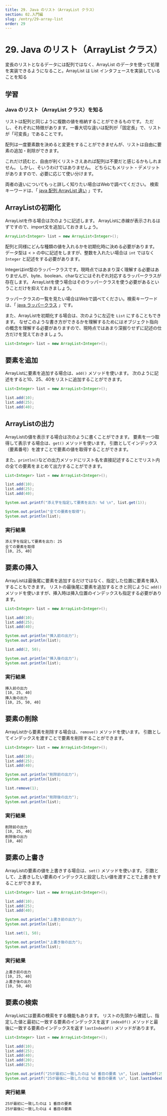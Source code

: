 ```yaml
---
title: 29. Java のリスト（ArrayList クラス）
section: 02.入門編
slug: /entry/29-array-list
order: 29
---
```


# 29. Java のリスト（ArrayList クラス）

<p class="goal">
  変長のリストとなるデータには配列ではなく、ArrayList
  のデータを使って処理を実装できるようになること。ArrayList は List
  インタフェースを実装していることを知る
</p>

## 学習

### Java のリスト（ArrayList クラス）を知る

リストは配列と同じように複数の値を格納することができるものです。
ただし、それぞれに特徴があります。一番大切な違いは配列が「固定長」で、リストが「可変長」であることです。

配列は一度要素数を決めると変更をすることができませんが、リストは自由に要素の追加・削除ができます。

これだけ読むと、自由が利くリストさえあれば配列は不要だと感じるかもしれません。
しかし、そいうわけではありません。
どちらにもメリット・デメリットがありますので、必要に応じて使い分けます。

両者の違いについてもっと詳しく知りたい場合はWebで調べてください。
検索キーワードは、「 [java 配列 ArrayList 違い](https://www.google.com/search?q=java+配列+ArrayList+違い) 」です。

## ArrayListの初期化

ArrayListを作る場合は次のように記述します。
ArrayListに赤線が表示されるはずですので、import文を追加しておきましょう。

```java
ArrayList<Integer> list = new ArrayList<Integer>();
```

配列と同様にどんな種類の値を入れるかを初期化時に決める必要があります。
データ型は < > の中に記述をしますが、整数を入れたい場合は `int` ではなく `Integer` と記述をする必要があります。

Integerはint型のラッパークラスです。現時点ではあまり深く理解する必要はありませんが、byte、boolean、charなどにはそれぞれ対応するラッパークラスが存在します。
ArrayListを使う場合はそのラッパークラスを使う必要があるということだけを抑えておきましょう。

ラッパークラスの一覧を見たい場合はWebで調べてください。検索キーワードは、「 [java ラッパークラス](https://www.google.com/search?q=java+ラッパークラス) 」です。

また、ArrayListを初期化する場合は、次のように左辺を `List` にすることもできます。
なぜこのような書き方ができるかを理解するためにはオブジェクト指向の概念を理解する必要がありますので、現時点ではあまり深掘りせずに記述の仕方だけを覚えておきましょう。

```java
List<Integer> list = new ArrayList<Integer>();
```

## 要素を追加

ArrayListに要素を追加する場合は、`add()` メソッドを使います。
次のように記述をすると10、25、40をリストに追加することができます。

```java
List<Integer> list = new ArrayList<Integer>();

list.add(10);
list.add(25);
list.add(40);
```

## ArrayListの出力

ArrayListの値を表示する場合は次のように書くことができます。
要素を一つ取得して表示する場合は、`get()` メソッドを使います。
引数としてインデックス（要素番号）を渡すことで要素の値を取得することができます。

また、`println()`などの出力メソッドにリスト名を直接記述することでリスト内の全ての要素をまとめて出力することができます。

```java
List<Integer> list = new ArrayList<Integer>();

list.add(10);
list.add(25);
list.add(40);

System.out.printf("添え字を指定して要素を出力: %d \n", list.get(1));

System.out.println("全ての要素を取得");
System.out.println(list);
```

### 実行結果

```
添え字を指定して要素を出力: 25 
全ての要素を取得
[10, 25, 40]
```

## 要素の挿入

ArrayListは最後尾に要素を追加するだけではなく、指定した位置に要素を挿入することもできます。
リストの最後尾に要素を追加するときと同じように `add()` メソッドを使いますが、挿入時は挿入位置のインデックスも指定する必要があります。

```java
List<Integer> list = new ArrayList<Integer>();

list.add(10);
list.add(25);
list.add(40);

System.out.println("挿入前の出力");
System.out.println(list);

list.add(2, 50);

System.out.println("挿入後の出力");
System.out.println(list);
```

### 実行結果

```
挿入前の出力
[10, 25, 40]
挿入後の出力
[10, 25, 50, 40]
```

## 要素の削除

ArrayListから要素を削除する場合は、`remove()` メソッドを使います。
引数としてインデックスを渡すことで要素を削除することができます。

```java
List<Integer> list = new ArrayList<Integer>();

list.add(10);
list.add(25);
list.add(40);

System.out.println("削除前の出力");
System.out.println(list);

list.remove(1);

System.out.println("削除後の出力");
System.out.println(list);
```

### 実行結果

```
削除前の出力
[10, 25, 40]
削除後の出力
[10, 40]
```

## 要素の上書き

ArrayListの要素の値を上書きする場合は、`set()` メソッドを使います。
引数として、上書きしたい要素のインデックスと設定したい値を渡すことで上書きをすることができます。

```java
List<Integer> list = new ArrayList<Integer>();

list.add(10);
list.add(25);
list.add(40);

System.out.println("上書き前の出力");
System.out.println(list);

list.set(1, 50);

System.out.println("上書き後の出力");
System.out.println(list);
```

### 実行結果

```
上書き前の出力
[10, 25, 40]
上書き後の出力
[10, 50, 40]
```

## 要素の検索

ArrayListには要素の検索をする機能もあります。
リストの先頭から確認し、指定した値と最初に一致する要素のインデックスを返す `indexOf()` メソッドと最後に一致する要素のインデックスを返す `lastIndexOf()` メソッドがあります。

```java
List<Integer> list = new ArrayList<Integer>();

list.add(10);
list.add(25);
list.add(40);
list.add(20);
list.add(25);

System.out.printf("25が最初に一致したのは %d 番目の要素 \n", list.indexOf(25));
System.out.printf("25が最後に一致したのは %d 番目の要素 \n", list.lastIndexOf(25));
```

### 実行結果

```
25が最初に一致したのは 1 番目の要素 
25が最後に一致したのは 4 番目の要素
```
